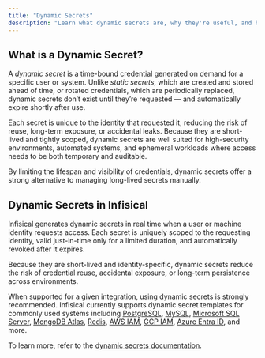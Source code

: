 ```yaml
---
title: "Dynamic Secrets"
description: "Learn what dynamic secrets are, why they're useful, and how Infisical enables them."
---
```


## What is a Dynamic Secret?

A _dynamic secret_ is a time-bound credential generated on demand for a specific user or system. Unlike _static secrets_, which are created and stored ahead of time, or rotated credentials, which are periodically replaced, dynamic secrets don’t exist until they’re requested — and automatically expire shortly after use.

Each secret is unique to the identity that requested it, reducing the risk of reuse, long-term exposure, or accidental leaks. Because they are short-lived and tightly scoped, dynamic secrets are well suited for high-security environments, automated systems, and ephemeral workloads where access needs to be both temporary and auditable.

By limiting the lifespan and visibility of credentials, dynamic secrets offer a strong alternative to managing long-lived secrets manually.

## Dynamic Secrets in Infisical

Infisical generates dynamic secrets in real time when a user or machine identity requests access. Each secret is uniquely scoped to the requesting identity, valid just-in-time only for a limited duration, and automatically revoked after it expires.

Because they are short-lived and identity-specific, dynamic secrets reduce the risk of credential reuse, accidental exposure, or long-term persistence across environments.

When supported for a given integration, using dynamic secrets is strongly recommended. Infisical currently supports dynamic secret templates for commonly used systems including [PostgreSQL](/documentation/platform/dynamic-secrets/postgresql), [MySQL](/documentation/platform/dynamic-secrets/mysql), [Microsoft SQL Server](/documentation/platform/dynamic-secrets/mssql), [MongoDB Atlas](/documentation/platform/dynamic-secrets/mongo-db), [Redis](/documentation/platform/dynamic-secrets/redis), [AWS IAM](/documentation/platform/dynamic-secrets/aws-iam), [GCP IAM](/documentation/platform/dynamic-secrets/gcp-iam), [Azure Entra ID](/documentation/platform/dynamic-secrets/azure-entra-id), and more.

To learn more, refer to the [dynamic secrets documentation](/documentation/platform/dynamic-secrets/overview).
